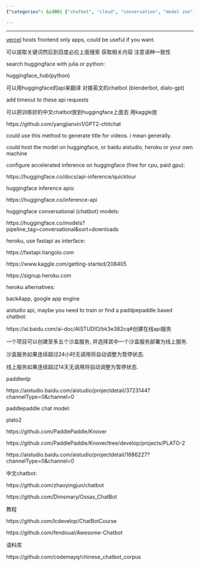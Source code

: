 ```yaml
---
{"categories": &id001 ["chatbot", "cloud", "conversation", "model zoo", "pyjom", "training data", "白嫖"], "category": "AI development", "date": "2022-07-14 14:19:56", "description": "This article delves into the world of AI chatbot development and deployment, exploring popular platforms like Heroku and Google App Engine. Additionally, it highlights useful API tools such as Hugging Face and PaddlePaddle to enhance your chatbot's functionality.", "tags": *id001, "title": "Chatbot, Self-hosted Model, Cloud Deploy, Cloud services, Free website hosting service"}

---
```


------

[vercel](https://vercel.com/) hosts frontend only apps, could be useful if you want.

可以提取关键词然后到百度必应上面搜索 获取相关内容 注意语种一致性

search huggingface with julia or python:

huggingface_hub(python)

可以用huggingface的api来翻译 对接英文的chatbot (blenderbot, dialo-gpt)

add timeout to these api requests

可以把训练好的中文chatbot放到huggingface上面去 用kaggle放

https://github.com/yangjianxin1/GPT2-chitchat

could use this method to generate title for videos. i mean generally.

could host the model on huggingface, or baidu aistudio, heroku or your own machine

configure accelerated inference on huggingface (free for cpu, paid gpu):

https://huggingface.co/docs/api-inference/quicktour

huggingface inference apis:

https://huggingface.co/inference-api

huggingface conversational (chatbot) models:

https://huggingface.co/models?pipeline_tag=conversational&sort=downloads

heroku, use fastapi as interface:

https://fastapi.tiangolo.com

https://www.kaggle.com/getting-started/208405

https://signup.heroku.com

heroku alternatives:

back4app, google app engine

aistudio api, maybe you need to train or find a paddpepaddle based chatbot:

https://ai.baidu.com/ai-doc/AISTUDIO/bk3e382cq#创建在线api服务

一个项目可以创建至多五个沙盒服务, 并选择其中一个沙盒服务部署为线上服务.

沙盒服务如果连续超过24小时无调用将自动调整为暂停状态.

线上服务如果连续超过14天无调用将自动调整为暂停状态.

paddlenlp

https://aistudio.baidu.com/aistudio/projectdetail/3723144?channelType=0&channel=0

paddlepaddle chat model:

plato2

https://github.com/PaddlePaddle/Knover

https://github.com/PaddlePaddle/Knover/tree/develop/projects/PLATO-2

https://aistudio.baidu.com/aistudio/projectdetail/1886227?channelType=0&channel=0

中文chatbot:

https://github.com/zhaoyingjun/chatbot

https://github.com/Dimsmary/Ossas_ChatBot

教程

https://github.com/lcdevelop/ChatBotCourse

https://github.com/fendouai/Awesome-Chatbot

语料库

https://github.com/codemayq/chinese_chatbot_corpus


